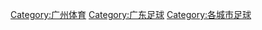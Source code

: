 {{catmore}}

[[Category:广州体育|Category:广州体育]]
[[Category:广东足球|Category:广东足球]]
[[Category:各城市足球|Category:各城市足球]]